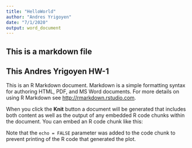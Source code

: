 ---
title: "HelloWorld"
author: "Andres Yrigoyen"
date: "7/1/2020"
output: word_document
---

## This is a markdown file 
## This Andres Yrigoyen HW-1

This is an R Markdown document. Markdown is a simple formatting syntax for authoring HTML, PDF, and MS Word documents. For more details on using R Markdown see <http://rmarkdown.rstudio.com>.

When you click the **Knit** button a document will be generated that includes both content as well as the output of any embedded R code chunks within the document. You can embed an R code chunk like this:


Note that the `echo = FALSE` parameter was added to the code chunk to prevent printing of the R code that generated the plot.

